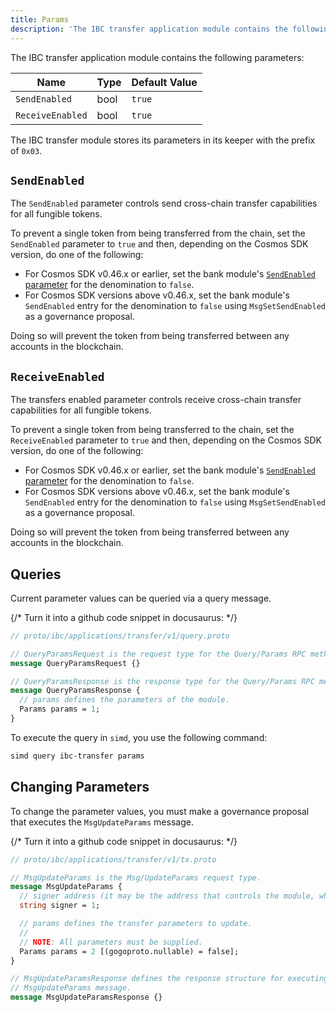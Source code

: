 ```yaml
---
title: Params
description: 'The IBC transfer application module contains the following parameters:'
---
```


The IBC transfer application module contains the following parameters:

| Name             | Type | Default Value |
| ---------------- | ---- | ------------- |
| `SendEnabled`    | bool | `true`        |
| `ReceiveEnabled` | bool | `true`        |

The IBC transfer module stores its parameters in its keeper with the prefix of `0x03`.

## `SendEnabled`

The `SendEnabled` parameter controls send cross-chain transfer capabilities for all fungible tokens.

To prevent a single token from being transferred from the chain, set the `SendEnabled` parameter to `true` and then, depending on the Cosmos SDK version, do one of the following:

* For Cosmos SDK v0.46.x or earlier, set the bank module's [`SendEnabled` parameter](https://github.com/cosmos/cosmos-sdk/blob/release/v0.46.x/x/bank/spec/05_params.md#sendenabled) for the denomination to `false`.
* For Cosmos SDK versions above v0.46.x, set the bank module's `SendEnabled` entry for the denomination to `false` using `MsgSetSendEnabled` as a governance proposal.

<Warning>
Doing so will prevent the token from being transferred between any accounts in the blockchain.
</Warning>

## `ReceiveEnabled`

The transfers enabled parameter controls receive cross-chain transfer capabilities for all fungible tokens.

To prevent a single token from being transferred to the chain, set the `ReceiveEnabled` parameter to `true` and then, depending on the Cosmos SDK version, do one of the following:

* For Cosmos SDK v0.46.x or earlier, set the bank module's [`SendEnabled` parameter](https://github.com/cosmos/cosmos-sdk/blob/release/v0.46.x/x/bank/spec/05_params.md#sendenabled) for the denomination to `false`.
* For Cosmos SDK versions above v0.46.x, set the bank module's `SendEnabled` entry for the denomination to `false` using `MsgSetSendEnabled` as a governance proposal.

<Warning>
Doing so will prevent the token from being transferred between any accounts in the blockchain.
</Warning>

## Queries

Current parameter values can be queried via a query message.

{/* Turn it into a github code snippet in docusaurus: */}

```protobuf
// proto/ibc/applications/transfer/v1/query.proto

// QueryParamsRequest is the request type for the Query/Params RPC method.
message QueryParamsRequest {}

// QueryParamsResponse is the response type for the Query/Params RPC method.
message QueryParamsResponse {
  // params defines the parameters of the module.
  Params params = 1;
}
```

To execute the query in `simd`, you use the following command:

```bash
simd query ibc-transfer params
```

## Changing Parameters

To change the parameter values, you must make a governance proposal that executes the `MsgUpdateParams` message.

{/* Turn it into a github code snippet in docusaurus: */}

```protobuf expandable
// proto/ibc/applications/transfer/v1/tx.proto

// MsgUpdateParams is the Msg/UpdateParams request type.
message MsgUpdateParams {
  // signer address (it may be the address that controls the module, which defaults to x/gov unless overwritten).
  string signer = 1;

  // params defines the transfer parameters to update.
  //
  // NOTE: All parameters must be supplied.
  Params params = 2 [(gogoproto.nullable) = false];
}

// MsgUpdateParamsResponse defines the response structure for executing a
// MsgUpdateParams message.
message MsgUpdateParamsResponse {}
```
